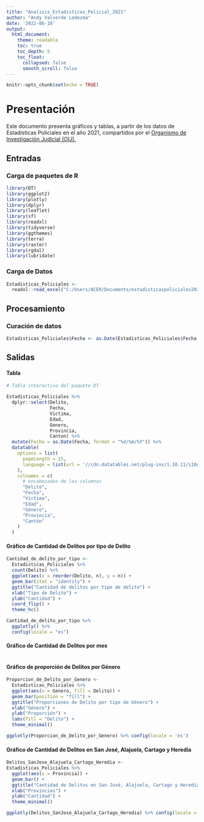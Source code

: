 ---
title: "Analisis_Estadisticas_Policial_2021"
author: "Andy Valverde Ledezma"
date: '2022-06-18'
output:
  html_document:
    theme: readable    
    toc: true
    toc_depth: 5
    toc_float:
      collapsed: false
      smooth_scroll: false
---

```{r setup, include=FALSE}
knitr::opts_chunk$set(echo = TRUE)
```

# Presentación
Este documento presenta gráficos y tablas, a partir de los datos de Estadisticas Policiales en el año 2021, compartidos por el [Organismo de Investigación Judicial (OIJ).](https://sitiooij.poder-judicial.go.cr/index.php/ayuda/servicios-policiales/servicios-a-organizaciones/indice-de-transparencia-del-sector-publico-costarricense/datos-abiertos)

## Entradas
### Carga de paquetes de R

```{r carga de paquetes, message=FALSE}
library(DT)
library(ggplot2)
library(plotly)
library(dplyr)
library(leaflet)
library(sf)
library(readxl)
library(tidyverse)
library(ggthemes)
library(terra)
library(raster)
library(rgdal)
library(lubridate)
```

### Carga de Datos

```{r, message=FALSE}
Estadisticas_Policiales <- 
  readxl::read_excel("C:/Users/ACER/Documents/estadisticaspoliciales2021.xls")
```

## Procesamiento
### Curación de datos

```{r, message=FALSE}
Estadisticas_Policiales$Fecha <- as.Date(Estadisticas_Policiales$Fecha, format = "%Y-%m-%d")
```


## Salidas
#### Tabla

```{r, message=FALSE}
# Tabla interactiva del paquete DT

Estadisticas_Policiales %>%
  dplyr::select(Delito,
                Fecha,
                Victima,
                Edad,
                Genero,
                Provincia,
                Canton) %>%
  mutate(Fecha = as.Date(Fecha, format = "%d/%m/%Y")) %>%
  datatable(
    options = list(
      pageLength = 15,
      language = list(url = '//cdn.datatables.net/plug-ins/1.10.11/i18n/Spanish.json')
    ),
    colnames = c(
      # encabezados de las columnas
      "Delito",
      "Fecha",
      "Víctima",
      "Edad",
      "Género",
      "Provincia",
      "Cantón"
    )
  )
```


#### Gráfico de Cantidad de Delitos por tipo de Delito

```{r}
Cantidad_de_delito_por_tipo <-
  Estadisticas_Policiales %>%
  count(Delito) %>%
  ggplot(aes(x = reorder(Delito, n), y = n)) +
  geom_bar(stat = "identity") +
  ggtitle("Cantidad de delitos por tipo de delito") +
  xlab("Tipo de Delito") +
  ylab("Cantidad") +
  coord_flip() +
  theme_hc()

Cantidad_de_delito_por_tipo %>%
  ggplotly() %>%
  config(locale = "es")
```

#### Gráfico de Cantidad de Delitos por mes

```{r}

```

#### Gráfico de proporción de Delitos por Género

```{r}
Proporcion_de_Delito_por_Genero <-
  Estadisticas_Policiales %>%
  ggplot(aes(x = Genero, fill = Delito)) +
  geom_bar(position = "fill") +
  ggtitle("Proporciones de Delito por tipo de Género") +
  xlab("Género") +
  ylab("Proporción") +
  labs(fill = "Delito") +
  theme_minimal()

ggplotly(Proporcion_de_Delito_por_Genero) %>% config(locale = 'es')
```

#### Gráfico de Cantidad de Delitos en San José, Alajuela, Cartago y Heredia 

```{r}
Delitos_SanJose_Alajuela_Cartago_Heredia <-
Estadisticas_Policiales %>%
  ggplot(aes(x = Provincia)) +
  geom_bar() +
  ggtitle("Cantidad de Delitos en San José, Alajuela, Cartago y Heredia") +
  xlab("Provincias") +
  ylab("Cantidad") +
  theme_minimal()

ggplotly(Delitos_SanJose_Alajuela_Cartago_Heredia) %>% config(locale = 'es')

```


